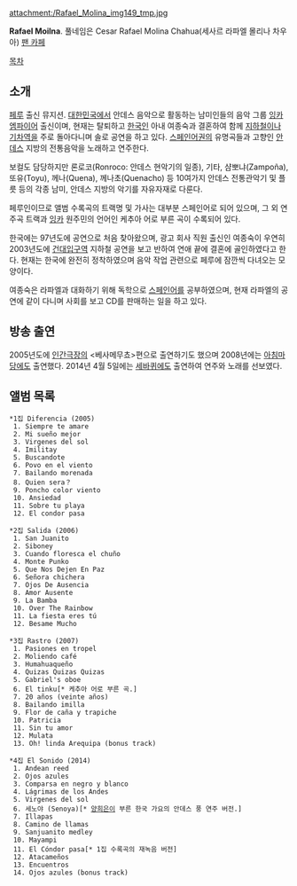 attachment:/Rafael_Molina_img149_tmp.jpg

'''Rafael Moilna'''. 풀네임은 Cesar  Rafael  Molina  Chahua(세사르  라파엘  몰리나  차우아)
[http://cafe.daum.net/RAFAEL?t__nil_cafemy=item 팬 카페]

[[목차]]
== 소개 ==
[[페루]] 출신 뮤지션. [[대한민국]]에서 안데스 음악으로 활동하는 남미인들의 음악 그룹 [[잉카 엠파이어]] 출신이며, 현재는 탈퇴하고 [[한국인]] 아내 여종숙과 결혼하여 함께 [[지하철]]이나 [[기차]]역을 주로 돌아다니며 솔로 공연을 하고 있다. [[스페인어]]권의 유명곡들과 고향인 [[안데스]] 지방의 전통음악을 노래하고 연주한다.

보컬도 담당하지만 론로코(Ronroco: 안데스 현악기의 일종), 기타, 샴뽀냐(Zampoña), 또유(Toyu), 께나(Quena), 께나초(Quenacho) 등 10여가지 안데스 전통관악기 및 플릇 등의 각종 남미, 안데스 지방의 악기를 자유자재로 다룬다.

페루인이므로 앨범 수록곡의 트랙명 및 가사는 대부분 스페인어로 되어 있으며, 그 외 연주곡 트랙과 [[잉카]] 원주민의 언어인 케추아 어로 부른 곡이 수록되어 있다.

한국에는 97년도에 공연으로 처음 찾아왔으며, 광고 회사 직원 출신인 여종숙이 우연히 2003년도에 [[건대입구역]] 지하철 공연을 보고 반하여 연애 끝에 결혼에 골인하였다고 한다. 현재는 한국에 완전히 정착하였으며 음악 작업 관련으로 페루에 잠깐씩 다녀오는 모양이다.

여종숙은 라파엘과 대화하기 위해 독학으로 [[스페인어]]를 공부하였으며, 현재 라파엘의 공연에 같이 다니며 사회를 보고 CD를 판매하는 일을 하고 있다.

== 방송 출연 ==
2005년도에 [[인간극장]]의 <베사메무쵸>편으로 출연하기도 했으며 2008년에는 [[아침마당]]에도 출연했다. 2014년 4월 5일에는 [[세바퀴]]에도 출연하여 연주와 노래를 선보였다.

== 앨범 목록 ==
 *1집 Diferencia (2005)
  1. Siempre te amare
  2. Mi sueño mejor
  3. Virgenes del sol
  4. Imilitay
  5. Buscandote
  6. Povo en el viento
  7. Bailando morenada
  8. Quien sera？
  9. Poncho color viento
  10. Ansiedad
  11. Sobre tu playa
  12. El condor pasa

 *2집 Salida (2006)
  1. San Juanito
  2. Siboney
  3. Cuando floresca el chuño
  4. Monte Punko
  5. Que Nos Dejen En Paz
  6. Señora chichera
  7. Ojos De Ausencia
  8. Amor Ausente
  9. La Bamba
  10. Over The Rainbow
  11. La fiesta eres tú
  12. Besame Mucho

 *3집 Rastro (2007)
  1. Pasiones en tropel
  2. Moliendo café
  3. Humahuaqueño
  4. Quizas Quizas Quizas
  5. Gabriel's oboe
  6. El tinku[* 케추아 어로 부른 곡.]
  7. 20 años (veinte años)
  8. Bailando imilla
  9. Flor de caña y trapiche
  10. Patricia
  11. Sin tu amor
  12. Mulata
  13. Oh! linda Arequipa (bonus track)

 *4집 El Sonido (2014)
  1. Andean reed
  2. Ojos azules
  3. Comparsa en negro y blanco
  4. Lágrimas de los Andes
  5. Virgenes del sol
  6. 세노야 (Senoya)[* [[양희은]]이 부른 한국 가요의 안데스 풍 연주 버전.]
  7. Illapas
  8. Camino de llamas
  9. Sanjuanito medley
  10. Mayampi
  11. El Cóndor pasa[* 1집 수록곡의 재녹음 버전]
  12. Atacameños
  13. Encuentros
  14. Ojos azules (bonus track)

